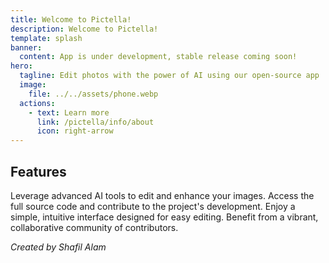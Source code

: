 ```yaml
---
title: Welcome to Pictella!
description: Welcome to Pictella!
template: splash
banner:
  content: App is under development, stable release coming soon!
hero:
  tagline: Edit photos with the power of AI using our open-source app
  image:
    file: ../../assets/phone.webp
  actions:
    - text: Learn more
      link: /pictella/info/about
      icon: right-arrow
---
```



## Features

<CardGrid stagger>
	<Card title="Powerful tools" icon="pen">
		Leverage advanced AI tools to edit and enhance your images.
	</Card>
	<Card title="Open Source" icon="github">
		Access the full source code and contribute to the project's development.
	</Card>
	<Card title="User-Friendly" icon="rocket">
		Enjoy a simple, intuitive interface designed for easy editing.
	</Card>
	<Card title="Community Driven" icon="heart">
		Benefit from a vibrant, collaborative community of contributors.
	</Card>
</CardGrid>

*Created by Shafil Alam*
